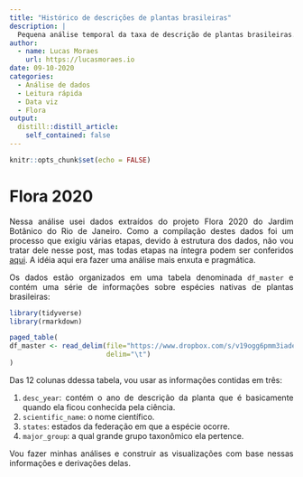 ```yaml
---
title: "Histórico de descrições de plantas brasileiras"
description: |
  Pequena análise temporal da taxa de descrição de plantas brasileiras. Nela observo como o número de descrições se comportou ao longo dos anos, a diferença entre os séculos, grupos taxonômicos e entre os estados brasileiros.
author:
  - name: Lucas Moraes
    url: https://lucasmoraes.io
date: 09-10-2020
categories:
  - Análise de dados
  - Leitura rápida
  - Data viz
  - Flora
output:
  distill::distill_article:
    self_contained: false
---
```


<style>
body {
text-align: justify}
</style>

```r
knitr::opts_chunk$set(echo = FALSE)
```

# Flora 2020

Nessa análise usei dados extraídos do projeto Flora 2020 do Jardim Botânico do Rio de Janeiro. Como a compilação destes dados foi um processo que exigiu várias etapas, devido à estrutura dos dados, não vou tratar dele nesse post, mas todas etapas na íntegra podem ser conferidos [aqui](https://moraessaur.github.io/flora2020_analysis/). A idéia aqui era fazer uma análise mais enxuta e pragmática.

Os dados estão organizados em uma tabela denominada `df_master` e contém uma série de informações sobre espécies nativas de plantas brasileiras:


```r
library(tidyverse)
library(rmarkdown)

paged_table( 
df_master <- read_delim(file="https://www.dropbox.com/s/v19ogg6pmm3iade/df_master.txt?dl=1",
                        delim="\t")
)
```
Das 12 colunas ddessa tabela, vou usar as informações contidas em três:

1. `desc_year`: contém o ano de descrição da planta que é basicamente quando ela ficou conhecida pela ciência. 
2. `scientific_name`: o nome científico.
3. `states`: estados da federação em que a espécie ocorre.
4. `major_group`: a qual grande grupo taxonômico ela pertence.

Vou fazer minhas análises e construir as visualizações com base nessas informações e derivações delas.


















